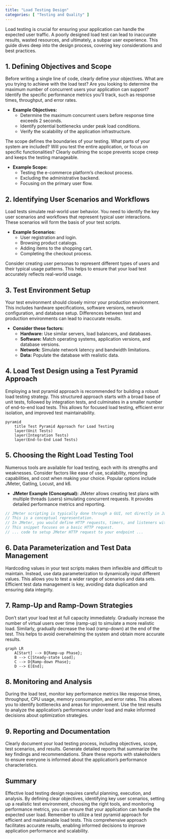 ```yaml
---
title: "Load Testing Design"
categories: [ "Testing and Quality" ]
---
```



Load testing is crucial for ensuring your application can handle the expected user traffic.  A poorly designed load test can lead to inaccurate results, wasted resources, and ultimately, a subpar user experience.  This guide dives deep into the design process, covering key considerations and best practices.

## 1. Defining Objectives and Scope

Before writing a single line of code, clearly define your objectives.  What are you trying to achieve with the load test? Are you looking to determine the maximum number of concurrent users your application can support?  Identify the specific performance metrics you'll track, such as response times, throughput, and error rates.

* **Example Objectives:**
    * Determine the maximum concurrent users before response time exceeds 2 seconds.
    * Identify potential bottlenecks under peak load conditions.
    * Verify the scalability of the application infrastructure.

The scope defines the boundaries of your testing.  What parts of your system are included? Will you test the entire application, or focus on specific functionalities?  Clearly outlining the scope prevents scope creep and keeps the testing manageable.

* **Example Scope:**
    * Testing the e-commerce platform's checkout process.
    * Excluding the administrative backend.
    * Focusing on the primary user flow.


## 2. Identifying User Scenarios and Workflows

Load tests simulate real-world user behavior.  You need to identify the key user scenarios and workflows that represent typical user interactions.  These scenarios will form the basis of your test scripts.

* **Example Scenarios:**
    * User registration and login.
    * Browsing product catalogs.
    * Adding items to the shopping cart.
    * Completing the checkout process.

Consider creating user personas to represent different types of users and their typical usage patterns.  This helps to ensure that your load test accurately reflects real-world usage.


## 3.  Test Environment Setup

Your test environment should closely mirror your production environment.  This includes hardware specifications, software versions, network configuration, and database setup.  Differences between test and production environments can lead to inaccurate results.

* **Consider these factors:**
    * **Hardware:**  Use similar servers, load balancers, and databases.
    * **Software:** Match operating systems, application versions, and database versions.
    * **Network:** Simulate network latency and bandwidth limitations.
    * **Data:** Populate the database with realistic data.


## 4.  Load Test Design using a Test Pyramid Approach

Employing a test pyramid approach is recommended for building a robust load testing strategy. This structured approach starts with a broad base of unit tests, followed by integration tests, and culminates in a smaller number of end-to-end load tests. This allows for focused load testing, efficient error isolation, and improved test maintainability.

```mermaid
pyramid
    title Test Pyramid Approach for Load Testing
    layer(Unit Tests)
    layer(Integration Tests)
    layer(End-to-End Load Tests)
```


## 5. Choosing the Right Load Testing Tool

Numerous tools are available for load testing, each with its strengths and weaknesses.  Consider factors like ease of use, scalability, reporting capabilities, and cost when making your choice.  Popular options include JMeter, Gatling, Locust, and k6.

* **JMeter Example (Conceptual):**  JMeter allows creating test plans with multiple threads (users) simulating concurrent requests.  It provides detailed performance metrics and reporting.

```java
// JMeter scripting is typically done through a GUI, not directly in Java code.
// This is a conceptual representation.
// In JMeter, you would define HTTP requests, timers, and listeners within the GUI.
// This snippet focuses on a basic HTTP request.
// ... code to setup JMeter HTTP request to your endpoint ...
```


## 6.  Data Parameterization and Test Data Management

Hardcoding values in your test scripts makes them inflexible and difficult to maintain.  Instead, use data parameterization to dynamically input different values.  This allows you to test a wider range of scenarios and data sets.  Efficient test data management is key, avoiding data duplication and ensuring data integrity.


## 7.  Ramp-Up and Ramp-Down Strategies

Don't start your load test at full capacity immediately.  Gradually increase the number of virtual users over time (ramp-up) to simulate a more realistic load.  Similarly, gradually decrease the load (ramp-down) at the end of the test. This helps to avoid overwhelming the system and obtain more accurate results.


```mermaid
graph LR
    A[Start] --> B{Ramp-up Phase};
    B --> C[Steady-state Load];
    C --> D{Ramp-down Phase};
    D --> E[End];
```

## 8.  Monitoring and Analysis

During the load test, monitor key performance metrics like response times, throughput, CPU usage, memory consumption, and error rates.  This allows you to identify bottlenecks and areas for improvement.  Use the test results to analyze the application's performance under load and make informed decisions about optimization strategies.


## 9. Reporting and Documentation

Clearly document your load testing process, including objectives, scope, test scenarios, and results.  Generate detailed reports that summarize the key findings and recommendations.  Share these reports with stakeholders to ensure everyone is informed about the application's performance characteristics.


## Summary

Effective load testing design requires careful planning, execution, and analysis.  By defining clear objectives, identifying key user scenarios, setting up a realistic test environment, choosing the right tools, and monitoring performance metrics, you can ensure that your application can handle the expected user load.  Remember to utilize a test pyramid approach for efficient and maintainable load tests.  This comprehensive approach facilitates accurate results, enabling informed decisions to improve application performance and scalability.

